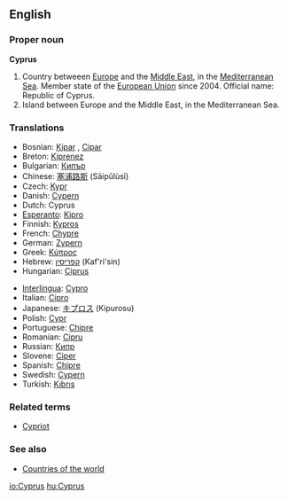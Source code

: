 ==English==

===Proper noun===
'''Cyprus'''
# Country betweeen [[Europe]] and the [[Middle East]], in the [[Mediterranean Sea]]. Member state of the [[European Union]] since 2004. Official name: Republic of Cyprus.
# Island between Europe and the Middle East, in the Mediterranean Sea.

===Translations===
{{top}}
*Bosnian: [[Kipar]] {{m}}, [[Cipar]] {{m}}
*Breton: [[Kiprenez]]
*Bulgarian: [[Кипър]]
*Chinese: [[塞浦路斯]] (Sāipǔlùsī)
*Czech: [[Kypr]]
*Danish: [[Cypern]]
*Dutch: Cyprus
*[[Esperanto]]: [[Kipro]]
*Finnish: [[Kypros]]
*French: [[Chypre]]
*German: [[Zypern]]
*Greek: [[Κύπρος]] {{f}}
*Hebrew: [[קפריסין]] (Kaf'ri'sin)
*Hungarian: [[Ciprus]]
{{mid}}
*[[Interlingua]]: [[Cypro]]
*Italian: [[Cipro]]
*Japanese: [[キプロス]] (Kipurosu)
*Polish: [[Cypr]]
*Portuguese: [[Chipre]]
*Romanian: [[Cipru]] {{n}}
*Russian: [[Кипр]]
*Slovene: [[Ciper]] {{m}}
*Spanish: [[Chipre]]
*Swedish: [[Cypern]]
*Turkish: [[Kıbrıs]]
{{bottom}}

===Related terms===
*[[Cypriot]]

===See also===
*[[Countries of the world]]

[[io:Cyprus]]
[[hu:Cyprus]]